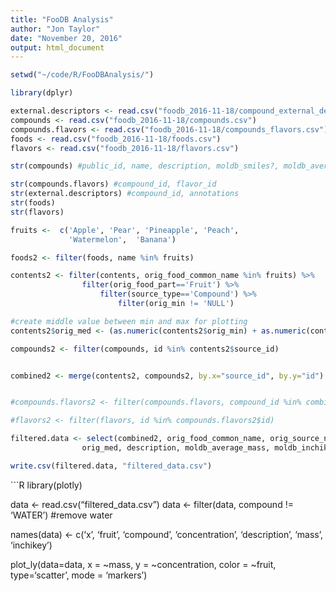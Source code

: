 ```yaml
---
title: "FooDB Analysis"
author: "Jon Taylor"
date: "November 20, 2016"
output: html_document
---
```


```R
setwd("~/code/R/FooDBAnalysis/")

library(dplyr)

external.descriptors <- read.csv("foodb_2016-11-18/compound_external_descriptors.csv")
compounds <- read.csv("foodb_2016-11-18/compounds.csv")
compounds.flavors <- read.csv("foodb_2016-11-18/compounds_flavors.csv")
foods <- read.csv("foodb_2016-11-18/foods.csv")
flavors <- read.csv("foodb_2016-11-18/flavors.csv")
```


```R
str(compounds) #public_id, name, description, moldb_smiles?, moldb_average_mass, moldb_inchikey, klass, subklass,direct_parent

str(compounds.flavors) #compound_id, flavor_id
str(external.descriptors) #compound_id, annotations
str(foods)
str(flavors)
```



```R

fruits <-  c('Apple', 'Pear', 'Pineapple', 'Peach',
             'Watermelon',  'Banana')

foods2 <- filter(foods, name %in% fruits)

contents2 <- filter(contents, orig_food_common_name %in% fruits) %>%
                filter(orig_food_part=='Fruit') %>%
                    filter(source_type=='Compound') %>%
                        filter(orig_min != 'NULL')

#create middle value between min and max for plotting
contents2$orig_med <- (as.numeric(contents2$orig_min) + as.numeric(contents2$orig_max)) / 2                            

compounds2 <- filter(compounds, id %in% contents2$source_id)


combined2 <- merge(contents2, compounds2, by.x="source_id", by.y="id")


#compounds.flavors2 <- filter(compounds.flavors, compound_id %in% combined2$id)

#flavors2 <- filter(flavors, id %in% compounds.flavors2$id)

filtered.data <- select(combined2, orig_food_common_name, orig_source_name, 
                orig_med, description, moldb_average_mass, moldb_inchikey)

write.csv(filtered.data, "filtered_data.csv")
```


```R
library(plotly)

data <- read.csv("filtered_data.csv")
data <- filter(data, compound != 'WATER') #remove water

names(data) <- c('x', 'fruit', 'compound', 'concentration', 'description', 'mass', 'inchikey')

plot_ly(data=data, x = ~mass, y = ~concentration, color = ~fruit, type='scatter', mode = 'markers')

                 
                 